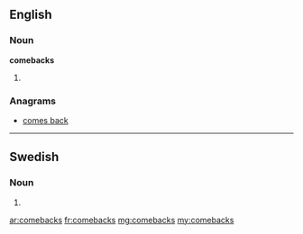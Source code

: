 {{also|Comebacks}}
==English==

===Noun===
'''comebacks'''
# {{plural of|[[comeback]]}}

===Anagrams===
* [[comes back#English|comes back]]

----

==Swedish==

===Noun===
{{infl|sv|noun form}}

# {{sv-noun-form-indef-gen|comeback}}

[[ar:comebacks]]
[[fr:comebacks]]
[[mg:comebacks]]
[[my:comebacks]]